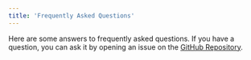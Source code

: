 ```yaml
---
title: 'Frequently Asked Questions'
---
```


Here are some answers to frequently asked questions. If you have a question, you can ask it by opening an issue on the [GitHub Repository](https://github.com/blankapp/flutter-widget-livebook/).
